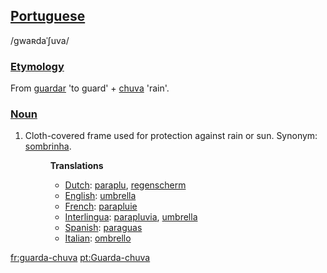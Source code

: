 ==[[Portuguese]]==
/gwaʀdaˈʃuva/
===[[Etymology]]===
From [[guardar]] 'to guard' + [[chuva]] 'rain'.
===[[Noun]]===
#Cloth-covered frame used for protection against rain or sun. Synonym: [[sombrinha]].
#:'''Translations'''
#:*[[Dutch]]: [[paraplu]], [[regenscherm]]
#:*[[English]]: [[umbrella]]
#:*[[French]]: [[parapluie]]
#:*[[Interlingua]]: [[parapluvia]], [[umbrella]]
#:*[[Spanish]]: [[paraguas]]
#:*[[Italian]]: [[ombrello]]
[[fr:guarda-chuva]]
[[pt:Guarda-chuva]]